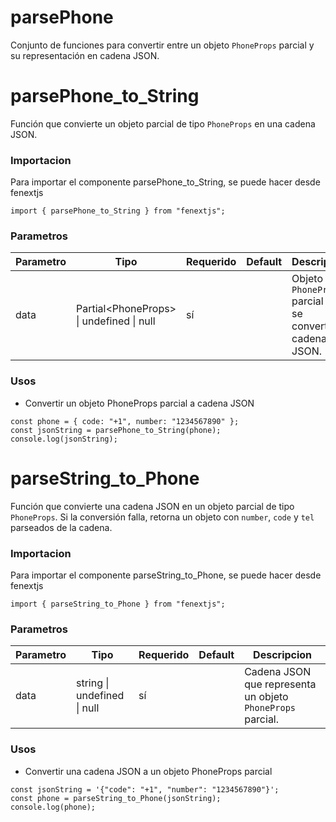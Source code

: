 # parsePhone

Conjunto de funciones para convertir entre un objeto `PhoneProps` parcial y su representación en cadena JSON.

# parsePhone_to_String

Función que convierte un objeto parcial de tipo `PhoneProps` en una cadena JSON.

### Importacion

Para importar el componente parsePhone_to_String, se puede hacer desde fenextjs

```tsx copy
import { parsePhone_to_String } from "fenextjs";
```

### Parametros

| Parametro | Tipo                                       | Requerido | Default | Descripcion                                                  |
| --------- | ------------------------------------------ | --------- | ------- | ------------------------------------------------------------ |
| data      | Partial\<PhoneProps\> \| undefined \| null | sí        |         | Objeto `PhoneProps` parcial que se convertirá a cadena JSON. |

### Usos

- Convertir un objeto PhoneProps parcial a cadena JSON

```tsx copy
const phone = { code: "+1", number: "1234567890" };
const jsonString = parsePhone_to_String(phone);
console.log(jsonString);
```

# parseString_to_Phone

Función que convierte una cadena JSON en un objeto parcial de tipo `PhoneProps`. Si la conversión falla, retorna un objeto con `number`, `code` y `tel` parseados de la cadena.

### Importacion

Para importar el componente parseString_to_Phone, se puede hacer desde fenextjs

```tsx copy
import { parseString_to_Phone } from "fenextjs";
```

### Parametros

| Parametro | Tipo                        | Requerido | Default | Descripcion                                                |
| --------- | --------------------------- | --------- | ------- | ---------------------------------------------------------- |
| data      | string \| undefined \| null | sí        |         | Cadena JSON que representa un objeto `PhoneProps` parcial. |

### Usos

- Convertir una cadena JSON a un objeto PhoneProps parcial

```tsx copy
const jsonString = '{"code": "+1", "number": "1234567890"}';
const phone = parseString_to_Phone(jsonString);
console.log(phone);
```
